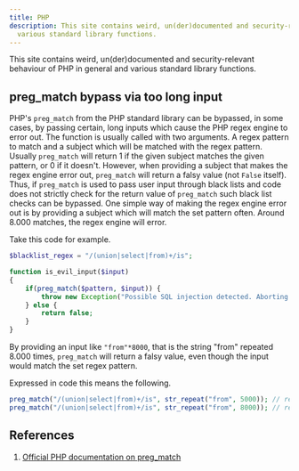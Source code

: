 ```yaml
---
title: PHP
description: This site contains weird, un(der)documented and security-relevant behaviour of PHP in general and
  various standard library functions.
---
```


This site contains weird, un(der)documented and security-relevant behaviour of PHP in general and various standard
library functions.

## preg_match bypass via too long input

PHP's `preg_match` from the PHP standard library can be bypassed, in some cases, by passing certain, long inputs which
cause the PHP regex engine to error out. The function is usually called with two arguments. A regex pattern to
match and a subject which will be matched with the regex pattern. Usually `preg_match` will return 1 if the given
subject matches the given pattern, or 0 if it doesn't. However, when providing a subject that makes the regex engine
error out, `preg_match` will return a falsy value (not `False` itself). Thus, if `preg_match` is used to pass user
input through black lists and code does not strictly check for the return value of `preg_match` such black list checks
can be bypassed. One simple way of making the regex engine error out is by providing a subject which will match the
set pattern often. Around 8.000 matches, the regex engine will error.

Take this code for example.

```php
$blacklist_regex = "/(union|select|from)+/is";

function is_evil_input($input)
{
    if(preg_match($pattern, $input)) {
        throw new Exception("Possible SQL injection detected. Aborting.");
    } else {
        return false;
    }
}
```

By providing an input like `"from"*8000`, that is the string "from" repeated 8.000 times, `preg_match` will return a falsy
value, even though the input would match the set regex pattern.

Expressed in code this means the following.

```php
preg_match("/(union|select|from)+/is", str_repeat("from", 5000)); // returns int(1)
preg_match("/(union|select|from)+/is", str_repeat("from", 8000)); // returns bool(false)
```

## References

1. [Official PHP documentation on preg_match](https://www.php.net/manual/en/function.preg-match.php)
